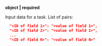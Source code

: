 **object \| required**

Input data for a task. List of pairs:

```json
  "<ID of field 1>": "<value of field 1>",
  "<ID of field 2>": "<value of field 2>",
  ...
  "<ID of field N>": "<value of field N>"
```